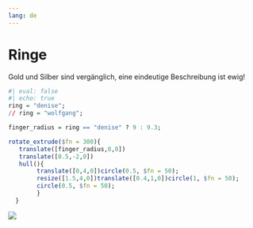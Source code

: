 ```yaml
---
lang: de
---
```


# Ringe

Gold und Silber sind vergänglich, eine eindeutige Beschreibung ist ewig!

```r
#| eval: false
#| echo: true
ring = "denise";
// ring = "wolfgang";

finger_radius = ring == "denise" ? 9 : 9.3;

rotate_extrude($fn = 300){
   translate([finger_radius,0,0])
   translate([0.5,-2,0])
   hull(){
        translate([0,4,0])circle(0.5, $fn = 50);
        resize([1.5,4,0])translate([0.4,1,0])circle(1, $fn = 50);
        circle(0.5, $fn = 50);
        }
  }
```

![](img/ring.png)
